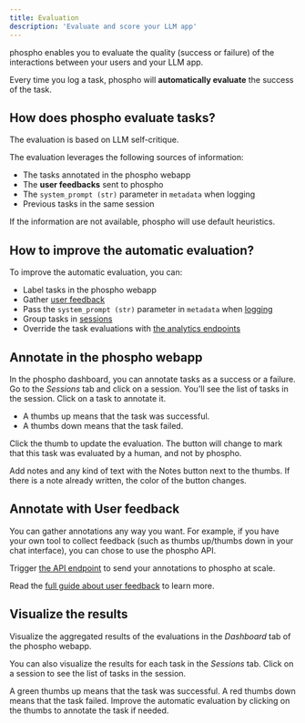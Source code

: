 ```yaml
---
title: Evaluation
description: 'Evaluate and score your LLM app'
---
```


phospho enables you to evaluate the quality (success or failure) of the interactions between your users and your LLM app.

Every time you log a task, phospho will **automatically evaluate** the success of the task. 

## How does phospho evaluate tasks?

The evaluation is based on LLM self-critique.

The evaluation leverages the following sources of information:
- The tasks annotated in the phospho webapp
- The **user feedbacks** sent to phospho
- The `system_prompt (str)` parameter in `metadata` when logging 
- Previous tasks in the same session

If the information are not available, phospho will use default heuristics.

## How to improve the automatic evaluation?

To improve the automatic evaluation, you can:
- Label tasks in the phospho webapp
- Gather [user feedback](/guides/user-feedback)
- Pass the `system_prompt (str)` parameter in `metadata` when [logging](/guides/sessions-and-users#metadata)
- Group tasks in [sessions](/guides/sessions)
- Override the task evaluations with [the analytics endpoints](/integrations/python/analytics#update-logs-from-a-dataframe)

## Annotate in the phospho webapp

In the phospho dashboard, you can annotate tasks as a success or a failure. Go to the _Sessions_ tab and click on a session. You'll see the list of tasks in the session. Click on a task to annotate it. 
- A thumbs up means that the task was successful. 
- A thumbs down means that the task failed.

Click the thumb to update the evaluation. The button will change to mark that this task was evaluated by a human, and not by phospho.

Add notes and any kind of text with the Notes button next to the thumbs. If there is a note already written, the color of the button changes. 

## Annotate with User feedback

You can gather annotations any way you want. For example, if you have your own tool to collect feedback (such as thumbs up/thumbs down in your chat interface), you can chose to use the phospho API.

Trigger [the API endpoint](https://api.phospho.ai/v2/redoc#tag/Tasks/operation/post_flag_task_tasks__task_id__flag_post) to send your annotations to phospho at scale.

Read the [full guide about user feedback](/guides/user-feedback) to learn more.

## Visualize the results

Visualize the aggregated results of the evaluations in the _Dashboard_ tab of the phospho webapp.

You can also visualize the results for each task in the _Sessions_ tab. Click on a session to see the list of tasks in the session. 

A green thumbs up means that the task was successful. A red thumbs down means that the task failed. Improve the automatic evaluation by clicking on the thumbs to annotate the task if needed.